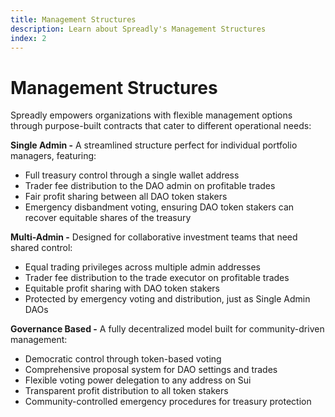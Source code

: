```yaml
---
title: Management Structures
description: Learn about Spreadly's Management Structures
index: 2
---
```


# Management Structures

Spreadly empowers organizations with flexible management options through purpose-built contracts that cater to different operational needs:

**Single Admin -** A streamlined structure perfect for individual portfolio managers, featuring:
- Full treasury control through a single wallet address
- Trader fee distribution to the DAO admin on profitable trades
- Fair profit sharing between all DAO token stakers
- Emergency disbandment voting, ensuring DAO token stakers can recover equitable shares of the treasury

**Multi-Admin -** Designed for collaborative investment teams that need shared control:
- Equal trading privileges across multiple admin addresses
- Trader fee distribution to the trade executor on profitable trades
- Equitable profit sharing with DAO token stakers
- Protected by emergency voting and distribution, just as Single Admin DAOs

**Governance Based -** A fully decentralized model built for community-driven management:
- Democratic control through token-based voting
- Comprehensive proposal system for DAO settings and trades
- Flexible voting power delegation to any address on Sui
- Transparent profit distribution to all token stakers
- Community-controlled emergency procedures for treasury protection